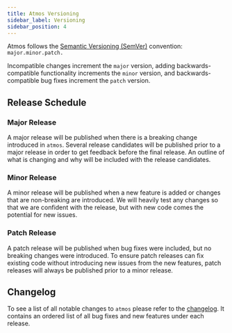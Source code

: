 ```yaml
---
title: Atmos Versioning
sidebar_label: Versioning
sidebar_position: 4
---
```


<Intro>
Atmos follows the <a href="https://semver.org/" target="_blank">Semantic Versioning (SemVer)</a> convention: <code>major.minor.patch.</code>
</Intro>

Incompatible changes increment the <code>major</code> version, adding backwards-compatible functionality increments the <code>minor</code> version,
and backwards-compatible bug fixes increment the <code>patch</code> version.

## Release Schedule

### Major Release

A major release will be published when there is a breaking change introduced in `atmos`.
Several release candidates will be published prior to a major release in order to get feedback before the final release.
An outline of what is changing and why will be included with the release candidates.

### Minor Release

A minor release will be published when a new feature is added or changes that are non-breaking are introduced.
We will heavily test any changes so that we are confident with the release, but with new code comes the potential for new issues.

### Patch Release

A patch release will be published when bug fixes were included, but no breaking changes were introduced.
To ensure patch releases can fix existing code without introducing new issues from the new features, patch releases will always be published prior to
a minor release.

## Changelog

To see a list of all notable changes to `atmos` please refer to
the <a href="https://github.com/cloudposse/atmos/blob/master/CHANGELOG.md" target="_blank">changelog</a>.
It contains an ordered list of all bug fixes and new features under each release.
